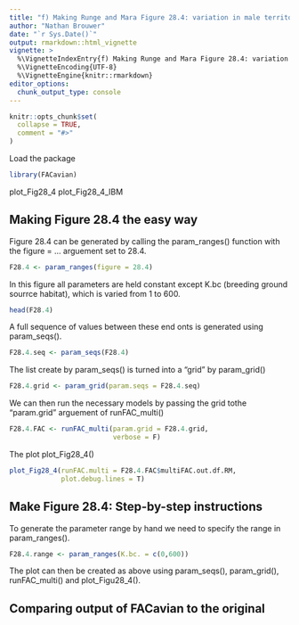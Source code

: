```yaml
---
title: "f) Making Runge and Mara Figure 28.4: variation in male territoriality"
author: "Nathan Brouwer"
date: "`r Sys.Date()`"
output: rmarkdown::html_vignette
vignette: >
  %\VignetteIndexEntry{f) Making Runge and Mara Figure 28.4: variation in male territoriality}
  %\VignetteEncoding{UTF-8}
  %\VignetteEngine{knitr::rmarkdown}
editor_options: 
  chunk_output_type: console
---
```


```r
knitr::opts_chunk$set(
  collapse = TRUE,
  comment = "#>"
)
```



Load the package
```r
library(FACavian)
```





plot_Fig28_4
plot_Fig28_4_IBM


## Making Figure 28.4 the easy way

Figure 28.4 can be generated by calling the param_ranges() function with the figure = ... arguement set to 28.4.

```r
F28.4 <- param_ranges(figure = 28.4)
```

In this figure all parameters are held constant except K.bc (breeding ground sourrce habitat), which is varied from 1 to 600.
```r
head(F28.4)
```

A full sequence of values between these end onts is generated using param_seqs().

```r
F28.4.seq <- param_seqs(F28.4)
```

The list create by param_seqs() is turned into a "grid" by param_grid()

```r
F28.4.grid <- param_grid(param.seqs = F28.4.seq)
```

We can then run the necessary models by passing the grid tothe "param.grid" arguement of runFAC_multi()
```r
F28.4.FAC <- runFAC_multi(param.grid = F28.4.grid,
                          verbose = F)
```

The plot plot_Fig28_4() 
```r
plot_Fig28_4(runFAC.multi = F28.4.FAC$multiFAC.out.df.RM,
             plot.debug.lines = T)
```


## Make Figure 28.4: Step-by-step instructions

To generate the parameter range by hand we need to specify the range in param_ranges().
```r
F28.4.range <- param_ranges(K.bc. = c(0,600))
```

The plot can then be created as above using param_seqs(), param_grid(), runFAC_multi() and plot_Figu28_4().




## Comparing output of FACavian to the original 
